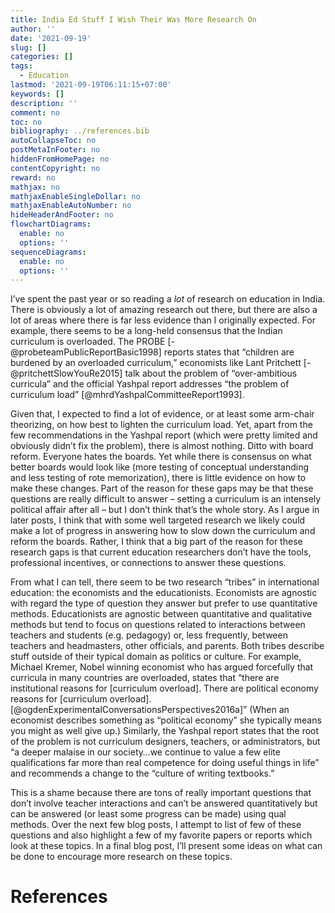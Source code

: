 ---
title: India Ed Stuff I Wish Their Was More Research On
author: ''
date: '2021-09-19'
slug: []
categories: []
tags:
  - Education
lastmod: '2021-09-19T06:11:15+07:00'
keywords: []
description: ''
comment: no
toc: no
bibliography: ../references.bib
autoCollapseToc: no
postMetaInFooter: no
hiddenFromHomePage: no
contentCopyright: no
reward: no
mathjax: no
mathjaxEnableSingleDollar: no
mathjaxEnableAutoNumber: no
hideHeaderAndFooter: no
flowchartDiagrams:
  enable: no
  options: ''
sequenceDiagrams:
  enable: no
  options: ''
---

I've spent the past year or so reading a *lot* of research on education in India. There is obviously a lot of amazing research out there, but there are also a lot of areas where there is far less evidence than I originally expected. For example, there seems to be a long-held consensus that the Indian curriculum is overloaded. The PROBE [-@probeteamPublicReportBasic1998] reports states that "children are burdened by an overloaded curriculum," economists like Lant Pritchett [-@pritchettSlowYouRe2015] talk about the problem of "over-ambitious curricula" and the official Yashpal report addresses "the problem of curriculum load" [@mhrdYashpalCommitteeReport1993].

Given that, I expected to find a lot of evidence, or at least some arm-chair theorizing, on how best to lighten the curriculum load. Yet, apart from the few recommendations in the Yashpal report (which were pretty limited and obviously didn't fix the problem), there is almost nothing. Ditto with board reform. Everyone hates the boards. Yet while there is consensus on what better boards would look like (more testing of conceptual understanding and less testing of rote memorization), there is little evidence on how to make these changes. Part of the reason for these gaps may be that these questions are really difficult to answer -- setting a curriculum is an intensely political affair after all -- but I don't think that's the whole story. As I argue in later posts, I think that with some well targeted research we likely could make a lot of progress in answering how to slow down the curriculum and reform the boards. Rather, I think that a big part of the reason for these research gaps is that current education researchers don't have the tools, professional incentives, or connections to answer these questions.

From what I can tell, there seem to be two research "tribes" in international education: the economists and the educationists. Economists are agnostic with regard the type of question they answer but prefer to use quantitative methods. Educationists are agnostic between quantitative and qualitative methods but tend to focus on questions related to interactions between teachers and students (e.g. pedagogy) or, less frequently, between teachers and headmasters, other officials, and parents. Both tribes describe stuff outside of their typical domain as politics or culture. For example, Michael Kremer, Nobel winning economist who has argued forcefully that curricula in many countries are overloaded, states that "there are institutional reasons for [curriculum overload]. There are political economy reasons for [curriculum overload]. [@ogdenExperimentalConversationsPerspectives2016a]" (When an economist describes something as "political economy" she typically means you might as well give up.) Similarly, the Yashpal report states that the root of the problem is not curriculum designers, teachers, or administrators, but "a deeper malaise in our society...we continue to value a few elite qualifications far more than real competence for doing useful things in life" and recommends a change to the "culture of writing textbooks."

This is a shame because there are tons of really important questions that don't involve teacher interactions and can't be answered quantitatively but can be answered (or least some progress can be made) using qual methods. Over the next few blog posts, I attempt to list of few of these questions and also highlight a few of my favorite papers or reports which look at these topics. In a final blog post, I'll present some ideas on what can be done to encourage more research on these topics.

# References
